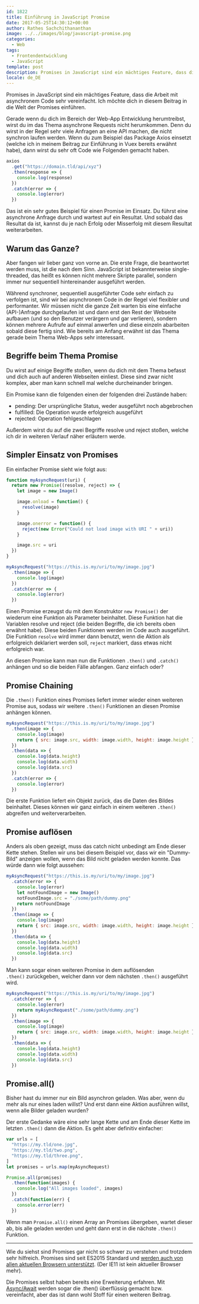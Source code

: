 ```yaml
---
id: 1822
title: Einführung in JavaScript Promise
date: 2017-05-25T14:30:12+00:00
author: Rathes Sachchithananthan
image: ../../images/blog/javascript-promise.png
categories:
  - Web
tags:
  - Frontendentwicklung
  - JavaScript
template: post
description: Promises in JavaScript sind ein mächtiges Feature, dass die Arbeit mit asynchronem Code sehr vereinfacht. Ich möchte dich in diesem Beitrag in die Welt der Promises einführen.
locale: de_DE
---
```


Promises in JavaScript sind ein mächtiges Feature, dass die Arbeit mit asynchronem Code sehr vereinfacht. Ich möchte dich in diesem Beitrag in die Welt der Promises einführen.

Gerade wenn du dich im Bereich der Web-App Entwicklung herumtreibst, wirst du im das Thema asynchrone Requests nicht herumkommen. Denn du wirst in der Regel sehr viele Anfragen an eine API machen, die nicht synchron laufen werden. Wenn du zum Beispiel das Package Axios einsetzt (welche ich in meinem Beitrag zur Einführung in Vuex bereits erwähnt habe), dann wirst du sehr oft Code wie Folgenden gemacht haben.

```javascript
axios
  .get("https://domain.tld/api/xyz")
  .then(response => {
    console.log(response)
  })
  .catch(error => {
    console.log(error)
  })
```

Das ist ein sehr gutes Beispiel für einen Promise im Einsatz. Du führst eine asynchrone Anfrage durch und wartest auf ein Resultat. Und sobald das Resultat da ist, kannst du je nach Erfolg oder Misserfolg mit diesem Resultat weiterarbeiten.

## Warum das Ganze?

Aber fangen wir lieber ganz von vorne an. Die erste Frage, die beantwortet werden muss, ist die nach dem Sinn. JavaScript ist bekannterweise single-threaded, das heißt es können nicht mehrere Skripte parallel, sondern immer nur sequentiell hintereinander ausgeführt werden.

Während synchroner, sequentiell ausgeführter Code sehr einfach zu verfolgen ist, sind wir bei asynchronem Code in der Regel viel flexibler und performanter. Wir müssen nicht die ganze Zeit warten bis eine einfache (API-)Anfrage durchgelaufen ist und dann erst den Rest der Webseite aufbauen (und so den Benutzer verärgern und gar verlieren), sondern können mehrere Aufrufe auf einmal anwerfen und diese einzeln abarbeiten sobald diese fertig sind. Wie bereits am Anfang erwähnt ist das Thema gerade beim Thema Web-Apps sehr interessant.

## Begriffe beim Thema Promise

Du wirst auf einige Begriffe stoßen, wenn du dich mit dem Thema befasst und dich auch auf anderen Webseiten einliest. Diese sind zwar nicht komplex, aber man kann schnell mal welche durcheinander bringen.

Ein Promise kann die folgenden einen der folgenden drei Zustände haben:

- pending: Der ursprüngliche Status, weder ausgeführt noch abgebrochen
- fulfilled: Die Operation wurde erfolgreich ausgeführt
- rejected: Operation fehlgeschlagen

Außerdem wirst du auf die zwei Begriffe resolve und reject stoßen, welche ich dir in weiteren Verlauf näher erläutern werde.

## Simpler Einsatz von Promises

Ein einfacher Promise sieht wie folgt aus:

```javascript
function myAsyncRequest(uri) {
  return new Promise((resolve, reject) => {
    let image = new Image()

    image.onload = function() {
      resolve(image)
    }

    image.onerror = function() {
      reject(new Error("Could not load image with URI " + uri))
    }

    image.src = uri
  })
}

myAsyncRequest("https://this.is.my/uri/to/my/image.jpg")
  .then(image => {
    console.log(image)
  })
  .catch(error => {
    console.log(error)
  })
```

Einen Promise erzeugst du mit dem Konstruktor `new Promise()` der wiederum eine Funktion als Parameter beinhaltet. Diese Funktion hat die Variablen resolve und reject (die beiden Begriffe, die ich bereits oben erwähnt habe). Diese beiden Funktionen werden im Code auch ausgeführt. Die Funktion `resolve` wird immer dann benutzt, wenn die Aktion als erfolgreich deklariert werden soll, `reject` markiert, dass etwas nicht erfolgreich war.

An diesen Promise kann man nun die Funktionen `.then()` und `.catch()` anhängen und so die beiden Fälle abfangen. Ganz einfach oder?

## Promise Chaining

Die `.then()` Funktion eines Promises liefert immer wieder einen weiteren Promise aus, sodass wir weitere `.then()` Funktionen an diesen Promise anhängen können.

```javascript
myAsyncRequest("https://this.is.my/uri/to/my/image.jpg")
  .then(image => {
    console.log(image)
    return { src: image.src, width: image.width, height: image.height }
  })
  .then(data => {
    console.log(data.height)
    console.log(data.width)
    console.log(data.src)
  })
  .catch(error => {
    console.log(error)
  })
```

Die erste Funktion liefert ein Objekt zurück, das die Daten des Bildes beinhaltet. Dieses können wir ganz einfach in einem weiteren `.then()` abgreifen und weiterverarbeiten.

## Promise auflösen

Anders als oben gezeigt, muss das catch nicht unbedingt am Ende dieser Kette stehen. Stellen wir uns bei diesem Beispiel vor, dass wir ein "Dummy-Bild" anzeigen wollen, wenn das Bild nicht geladen werden konnte. Das würde dann wie folgt aussehen:

```javascript
myAsyncRequest("https://this.is.my/uri/to/my/image.jpg")
  .catch(error => {
    console.log(error)
    let notFoundImage = new Image()
    notFoundImage.src = "./some/path/dummy.png"
    return notFoundImage
  })
  .then(image => {
    console.log(image)
    return { src: image.src, width: image.width, height: image.height }
  })
  .then(data => {
    console.log(data.height)
    console.log(data.width)
    console.log(data.src)
  })
```

Man kann sogar einen weiteren Promise in dem auflösenden `.then()` zurückgeben, welcher dann vor dem nächsten `.then()` ausgeführt wird.

```javascript
myAsyncRequest("https://this.is.my/uri/to/my/image.jpg")
  .catch(error => {
    console.log(error)
    return myAsyncRequest("./some/path/dummy.png")
  })
  .then(image => {
    console.log(image)
    return { src: image.src, width: image.width, height: image.height }
  })
  .then(data => {
    console.log(data.height)
    console.log(data.width)
    console.log(data.src)
  })
```

## Promise.all()

Bisher hast du immer nur ein Bild asynchron geladen. Was aber, wenn du mehr als nur eines laden willst? Und erst dann eine Aktion ausführen willst, wenn alle Bilder geladen wurden?

Der erste Gedanke wäre eine sehr lange Kette und am Ende dieser Kette im letzten `.then()` dann die Aktion. Es geht aber definitiv einfacher:

```javascript
var urls = [
  "https://my.tld/one.jpg",
  "https://my.tld/two.png",
  "https://my.tld/three.png",
]
let promises = urls.map(myAsyncRequest)

Promise.all(promises)
  .then(function(images) {
    console.log("All images loaded", images)
  })
  .catch(function(err) {
    console.error(err)
  })
```

Wenn man `Promise.all()` einen Array an Promises übergeben, wartet dieser ab, bis alle geladen werden und geht dann erst in die nächste `.then()` Funktion.

---

Wie du siehst sind Promises gar nicht so schwer zu verstehen und trotzdem sehr hilfreich. Promises sind seit ES2015 Standard und [werden auch von allen aktuellen Browsern unterstützt](https://caniuse.com/#feat=promises). (Der IE11 ist kein aktueller Browser mehr).

Die Promises selbst haben bereits eine Erweiterung erfahren. Mit [Async/Await](https://developers.google.com/web/fundamentals/getting-started/primers/async-functions) werden sogar die .then() überflüssig gemacht bzw. vereinfacht, aber das ist dann wohl Stoff für einen weiteren Beitrag.

